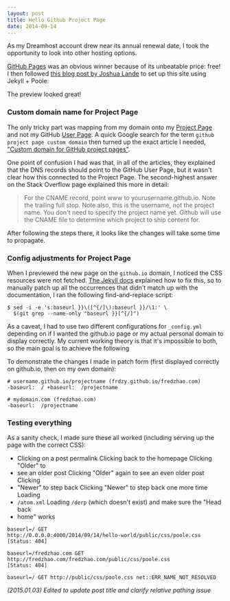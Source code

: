 ```yaml
---
layout: post
title: Hello Github Project Page
date: 2014-09-14
---
```


As my Dreamhost account drew near its annual renewal date, I took the
opportunity to look into other hosting options.

[GitHub Pages](https://pages.github.com/) was an obvious winner because of its
unbeatable price: free! I then followed [this blog post by Joshua
Lande](http://joshualande.com/jekyll-github-pages-poole/) to set up this site
using Jekyll + Poole.
<!-- more -->
The preview looked great!

### Custom domain name for Project Page

The only tricky part was mapping from my domain onto my [Project
Page](https://github.com/frdzy/fredzhao.com) and not my GitHub [User
Page](https://frdzy.github.io). A quick Google search for the term `github
project page custom domain` then turned up the exact article I needed, ["Custom
domain for GitHub project pages"](http://stackoverflow.com/questions/9082499/custom-domain-for-github-project-pages).

One point of confusion I had was that, in all of the articles, they explained
that the DNS records should point to the GitHub User Page, but it wasn't clear
how this connected to the Project Page. The second-highest answer on the Stack
Overflow page explained this more in detail:

> For the CNAME record, point www to yourusername.github.io. Note the trailing
> full stop. Note also, this is the username, not the project name. You don't
> need to specify the project name yet. Github will use the CNAME file to
> determine which project to ship content for.

After following the steps there, it looks like the changes will take some time
to propagate.

### Config adjustments for Project Page

When I previewed the new page on the `github.io` domain, I noticed the CSS
resources were not fetched. [The Jekyll docs](http://jekyllrb.com/docs/github-pages/#project-page-url-structure)
explained how to fix this, so to manually patch up all the occurrences that 
didn't match up with the documentation, I ran the following find-and-replace 
script:

```
$ sed -i -e 's:baseurl }}\([^{/]\):baseurl }}/\1:' \
  $(git grep --name-only "baseurl }}[^{/]")
```

As a caveat, I had to use two different configurations for `_config.yml`
depending on if I wanted the github.io page or my actual personal domain to
display correctly. My current working theory is that it's impossible to both, so
the main goal is to achieve the following

To demonstrate the changes I made in patch form (first displayed correctly on
github.io, then on my own domain):

```
# username.github.io/projectname (frdzy.github.io/fredzhao.com)
-baseurl:  / +baseurl:  /projectname

# mydomain.com (fredzhao.com)
-baseurl:  /projectname
```

### Testing everything

As a sanity check, I made sure these all worked (including serving up the page
with the correct CSS):

* Clicking on a post permalink Clicking back to the homepage Clicking "Older" to
* see an older post Clicking "Older" again to see an even older post Clicking
* "Newer" to step back Clicking "Newer" to step back one more time Loading
* `/atom.xml` Loading `/derp` (which doesn't exist) and make sure the "Head back
* home" works

```
baseurl=/ GET
http://0.0.0.0:4000/2014/09/14/hello-world/public/css/poole.css [Status: 404]

baseurl=/fredzhao.com GET http://fredzhao.com/fredzhao.com/public/css/poole.css
[Status: 404]

baseurl=/ GET http://public/css/poole.css net::ERR_NAME_NOT_RESOLVED
```

*(2015.01.03) Edited to update post title and clarify relative pathing issue*
